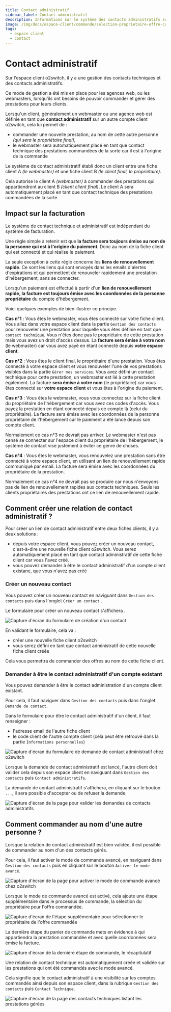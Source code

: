 ```yaml
---
title: Contact administratif
sidebar_label: Contact administratif
description: Informations sur le système des contacts administratifs sur l'espace client o2switch
image: /img/docs/espace-client/commande/selection-proprietaire-offre-commandee.png
tags:
  - espace client
  - contact
---
```


# Contact administratif

Sur l'espace client o2switch, il y a une gestion des contacts techniques et des contacts administratifs.

Ce mode de gestion a été mis en place pour les agences web, ou les webmasters, lorsqu'ils ont besoins de pouvoir commander et gérer des prestations pour leurs clients.

Lorsqu'un client, généralement un webmaster ou une agence web est définie en tant que **contact administratif** sur un
autre compte client o2switch, cela lui permet de :
  * commander une nouvelle prestation, au nom de cette autre personne *(qui sera le propriétaire final)*,
  * le webmaster sera automatiquement placé en tant que contact technique des prestations commandées de la sorte car il
    est à l'origine de la commande

Le système de contact administratif établi donc un client entre une fiche client A *(le webmaster)* et une fiche client B
*(le client final, le propriétaire)*.

Cela autorise le client A *(webmaster)* à commander des prestations qui appartiendront au client B *(client client
final)*. Le client A sera automatiquement placé en tant que contact technique des prestations commandées de la sorte. 

## Impact sur la facturation 

Le système de contact technique et administratif est indépendant du système de facturation. 

Une règle simple à retenir est que **la facture sera toujours émise au nom de la personne qui est à l'origine du
paiement**. Donc au nom de la fiche client qui est connecté et qui réalise le paiement. 

La seule exception à cette règle concerne les **liens de renouvellement rapide**. Ce sont les liens qui sont envoyés
dans les emails d'alertes d'expirations et qui permettent de renouveler rapidement une prestation d'hébergement, sans se
connecter. 

Lorsqu'un paiement est effectué à partir d'un **lien de renouvellement rapide, la facture est toujours émise avec les
coordonnées de la personne propriétaire** du compte d'hébergement. 

Voici quelques exemples de bien illustrer ce principe. 

**Cas n°1** : Vous êtes le webmaster, vous êtes connecté sur votre fiche client. Vous allez dans votre espace client
dans la partie `Gestion des contacts` pour renouveler une prestation pour laquelle vous êtes définie en tant que
`contact technique`. Vous n'êtes donc pas le propriétaire de cette prestation mais vous avez un droit d'accès dessus.
La **facture sera émise à votre nom** (le webmaster) car vous avez payé en étant connecté depuis **votre espace
client**. 

**Cas n°2** : Vous êtes le client final, le propriétaire d'une prestation. Vous êtes connecté à votre espace client et
vous renouveler l'une de vos prestations visibles dans la partie `Gérer mes services`. Vous avez défini un contact
technique pour cette prestation, un webmaster est lié à cette prestation également. La facture **sera émise à votre
nom** (le propriétaire) car vous êtes connecté sur **votre espace client** et vous êtes à l'origine du paiement. 

**Cas n°3** : Vous êtes le webmaster, vous vous connectez sur la fiche client du propriétaire de l'hébergement car vous
avez ces codes d'accès. Vous payez la prestation en étant connecté depuis ce compte là (celui du propriétaire). La
facture sera émise avec les coordonnées de la personne propriétaire de l'hébergement car le paiement a été lancé depuis
son compte client. 

Normalement ce cas n°3 ne devrait pas arriver. Le webmaster n'est pas censé se connecter sur l'espace client du
propriétaire de l'hébergement, le système de contact vise justement à éviter ce genre de choses. 

**Cas n°4** : Vous êtes le webmaster, vous renouvelez une prestation sans être connecté à votre espace client, en
utilisant un lien de renouvellement rapide communiqué par email. La facture sera émise avec les coordonnées du
propriétaire de la prestation. 

Normalement ce cas n°4 ne devrait pas se produire car nous n'envoyons pas de lien de renouvellement rapides aux contacts
techniques. Seuls les clients propriétaires des prestations ont ce lien de renouvellement rapide.

## Comment créer une relation de contact administratif ?

Pour créer un lien de contact administratif entre deux fiches clients, il y a deux solutions : 
  * depuis votre espace client, vous pouvez créer un nouveau contact, c'est-à-dire une nouvelle fiche client o2switch. 
  Vous serez automatiquement placé en tant que contact administratif de cette fiche client car vous l'avez créé. 
  * vous pouvez demander à être le contact administratif d'un compte client existane, que vous n'avez pas créé 

### Créer un nouveau contact 

Vous pouvez créer un nouveau contact en naviguant dans `Gestion des contacts` <Badge type="danger" text="1" /> 
puis dans l'onglet `Créer un contact` <Badge type="danger" text="2" /> . 

Le formulaire pour créer un nouveau contact s'affichera <Badge type="danger" text="3" />.

<Image
    src="/img/docs/espace-client/commande/creer-contact.png"
    title="Créer un nouveau contact o2switch"
    caption="Formulaire pour créer une nouvelle fiche client o2switch"
    alt="Capture d'écran du formulaire de création d'un contact"
/>

En validant le formulaire, cela va :
  * créer une nouvelle fiche client o2switch
  * vous serez défini en tant que contact administratif de cette nouvelle fiche client créée

Cela vous permettra de commander des offres au nom de cette fiche client. 

### Demander à être le contact administratif d'un compte existant 

Vous pouvez demander à être le contact administration d'un compte client existant.

Pour cela, il faut naviguer dans `Gestion des contacts` puis dans l'onglet `Demande de contact`.

Dans le formulaire pour être le contact administratif d'un client, il faut renseigner :
  * l'adresse email de l'autre fiche client
  * le code client de l'autre compte client (cela peut être retrouvé dans la partie `Informations personnelles`)

<Image
    src="/img/docs/espace-client/commande/demande-contact-technique.png"
    title="Formulaire de demande de contact administratif"
    caption="Formulaire pour demander à être le contact administratif d'un autre compte client"
    alt="Capture d'écran du formulaire de demande de contact administratif chez o2switch"
/>

Lorsque la demande de contact administratif est lancé, l'autre client doit valider cela depuis son espace client en 
naviguant dans `Gestion des contacts` puis `Contact administratifs`. 

La demande de contact administratif s'affichera, en cliquant sur le bouton `...`, il sera possible d'accepter ou de 
refuser la demande. 
  
<Image
    src="/img/docs/espace-client/commande/validation-contact-administratif-o2switch.png"
    title="Validation de la demande de contact administratif o2switch"
    caption="Le client final peut valider la demande de contact administratif depuis son compte client"
    alt="Capture d'écran de la page pour valider les demandes de contacts administratifs"
/>

## Comment commander au nom d'une autre personne ? 

Lorsque la relation de contact administratif est bien validée, il est possible de commander au nom d'un des contacts
gérés. 

Pour cela, il faut activer le mode de commande avancé, en naviguant dans `Gestion des contacts` puis en cliquant sur 
le bouton `Activer le mode avancé`.

<Image
    src="/img/docs/espace-client/commande/activer-mode-commande-avance.png"
    title="Activation du mode de commande avancé"
    caption="Il faut activer le mode de commande avancé depuis l'espace client"
    alt="Capture d'écran de la page pour activer le mode de commande avancé chez o2switch"
/>

Lorsque le mode de commande avancé est activé, cela ajoute une étape supplémentaire dans le processus de commande, 
la sélection du propriétaire pour l'offre commandée. 

<Image
    src="/img/docs/espace-client/commande/selection-proprietaire-offre-commandee.png"
    title="Sélection du propriétaire de l'offre commandée"
    caption="Avec le mode de commande avancé, il est possible de choisir le propriétaire d'une offre commandée"
    alt="Capture d'écran de l'étape supplémentaire pour sélectionner le propriétaire de l'offre commandée"
/>

La dernière étape du panier de commande mets en évidence à qui appartiendra la prestation commandée et avec quelle
coordonnées sera émise la facture. 

<Image
    src="/img/docs/espace-client/commande/contact-technique-recap-commande.png"
    title="Récapitulatif de commande"
    caption="Le récapitulatif de commande affiche clairement le propriétaire de la prestation et la facturation"
    alt="Capture d'écran de la dernière étape de commande, le récapitulatif"
/>

Une relation de contact technique  est automatiquement créée et validée sur les prestations qui ont été commandés avec
le mode avancé.

Cela signifie que le contact administratif à une visibilité sur les comptes commandés ainsi depuis son espace client,
dans la rubrique `Gestion des contacts` puis `Contact Technique`.

<Image
    src="/img/docs/espace-client/commande/administratif-technique.png"
    title="Une relation de contact technique est automatiquement créé"
    caption="Une relation de contact technique est automatiquement créée"
    alt="Capture d'écran de la page des contacts techniques listant les prestations gérées"
/>
